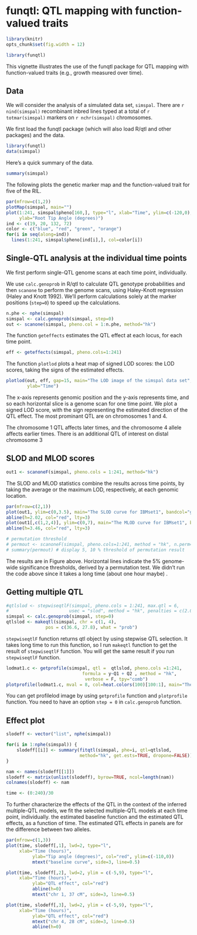<!--
%\VignetteEngine{knitr::knitr}
%\VignetteIndexEntry{Users Guide for R/funqtl}
-->

# funqtl: QTL mapping with function-valued traits

```r
library(knitr)
opts_chunk$set(fig.width = 12)
```

```r
library(funqtl)
```

This vignette illustrates the use of the funqtl package for QTL
mapping with function-valued traits (e.g., growth measured over time).


## Data

We will consider the analysis of a simulated data set, `simspal`.
There are `r nind(simspal)` recombinant inbred lines typed at a total
of `r totmar(simspal)` markers on `r nchr(simspal)` chromosomes.

We first load the funqtl package (which will also load R/qtl and other
packages) and the data.

```r
library(funqtl)
data(simspal)
```


Here's a quick summary of the data.

```r
summary(simspal)
```


The following plots the genetic marker map and the function-valued trait
for five of the RIL.

```r
par(mfrow=c(1,2))
plotMap(simspal, main="")
plot(1:241, simspal$pheno[160,], type="l", xlab="Time", ylim=c(-120,0),
     ylab="Root Tip Angle (degrees)")
ind <- c(19, 20, 132, 72)
color <- c("blue", "red", "green", "orange")
for(i in seq(along=ind))
  lines(1:241, simspal$pheno[ind[i],], col=color[i])
```



## Single-QTL analysis at the individual time points

We first perform single-QTL genome scans at each time point, individually.

We use `calc.genoprob` in R/qtl to calculate QTL genotype
probabilities and then `scanone` to perform the genome scans, using
Haley-Knott regression (Haley and Knott 1992). We'll perform
calculations solely at the marker positions (`step=0`) to speed up the
calculations.

```r
n.phe <- nphe(simspal)
simspal <- calc.genoprob(simspal, step=0)
out <- scanone(simspal, pheno.col = 1:n.phe, method="hk")
```

The function `geteffects` estimates the QTL effect at each locus, for
each time point.

```r
eff <- geteffects(simspal, pheno.cols=1:241)
```

The function `plotlod` plots a heat map of signed LOD scores: the LOD
scores, taking the signs of the estimated effects.

```r
plotlod(out, eff, gap=15, main="The LOD image of the simspal data set",
        ylab="Time")
```

The x-axis represents genomic position and the y-axis represents
time, and so each horizontal slice is a genome scan for one time
point. We plot a signed LOD score, with the sign representing the
estimated direction of the QTL effect. The most prominant QTL are on
chromosomes 1 and 4.

The chromosome 1 QTL affects later times, and the chromosome 4
allele affects earlier times. There is an additional QTL of interest on distal chromosome 3

## SLOD and MLOD scores

```r
out1 <- scanoneF(simspal, pheno.cols = 1:241, method="hk")

```
The SLOD and MLOD statistics combine the results across time points, by taking the average
or the maximum LOD, respectively, at each genomic location.


```r
par(mfrow=c(2,1))
plot(out1, ylim=c(0,3.5), main="The SLOD curve for IBMset1", bandcol="gray90")
abline(h=2.02, col="red", lty=3)
plot(out1[,c(1,2,4)], ylim=c(0,7), main="The MLOD curve for IBMset1", bandcol="gray90")
abline(h=3.46, col="red", lty=3)

# permutation threshold
# permout <- scanoneF(simspal, pheno.cols=1:241, method = "hk", n.perm=1000)
# summary(permout) # display 5, 10 % threshold of permutation result
```

The results are in Figure above. Horizontal lines indicate the 5% genome-wide significance thresholds, derived by a permutation test. We didn't run the code above since it takes a long time (about one hour maybe) .

## Getting multiple QTL

```r

#qtlslod <- stepwiseqtlF(simspal, pheno.cols = 1:241, max.qtl = 6,
#                       usec = "slod", method = "hk", penalties = c(2.02, 2.62, 1.74) )
simspal <- calc.genoprob(simspal, step=0)
qtlslod <- makeqtl(simspal, chr = c(1, 4),
               pos = c(36.6, 27.8), what = "prob")
```

`stepwiseqtlF` function returns qtl object by using stepwise QTL selection. It takes long time to run this function, so I run `makeqtl` function to get the result of `stepwiseqtlF` function. You will get the same result if you run `stepwiseqtlF` function.


``` r
lodmat1.c <- getprofile(simspal, qtl =  qtlslod, pheno.cols =1:241,
                             formula = y~Q1 + Q2 , method = "hk",
							  verbose = F, tpy="comb")
plotprofile(lodmat1.c, mval = 8, col=heat.colors(100)[100:1], main="The Profile LOD image of data")
```
You can get profilelod image by using `getprofile` function and `plotprofile` function. You need to have an option `step = 0` in `calc.genoprob` function.

## Effect plot

```r

slodeff <- vector("list", nphe(simspal))

for(i in 1:nphe(simspal)) {
    slodeff[[i]] <- summary(fitqtl(simspal, phe=i, qtl=qtlslod,
                            method="hk", get.ests=TRUE, dropone=FALSE))$ests[,1]*c(1,2,2)
}

nam <- names(slodeff[[1]])
slodeff <- matrix(unlist(slodeff), byrow=TRUE, ncol=length(nam))
colnames(slodeff) <- nam

time <- (0:240)/30
```
To further characterize the effects of the QTL in the context of the inferred multiple-QTL
models, we fit the selected multiple-QTL models at each time point, individually. the estimated baseline function and the estimated QTL effects, as a function of time.
The estimated QTL effects in panels are for the difference between two alleles.


```r
par(mfrow=c(1,3))
plot(time, slodeff[,1], lwd=2, type="l",
     xlab="Time (hours)",
	      ylab="Tip angle (degrees)", col="red", ylim=c(-110,0))
		  mtext("baseline curve", side=3, line=0.5)

plot(time, slodeff[,2], lwd=2, ylim = c(-5,9), type="l",
     xlab="Time (hours)",
	      ylab="QTL effect", col="red")
		  abline(h=0)
		  mtext("chr 1, 37 cM", side=3, line=0.5)

plot(time, slodeff[,3], lwd=2, ylim = c(-5,9), type="l",
     xlab="Time (hours)",
	      ylab="QTL effect", col="red")
		  mtext("chr 4, 28 cM", side=3, line=0.5)
		  abline(h=0)
```


